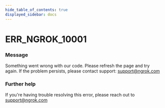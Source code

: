 ```yaml
---
hide_table_of_contents: true
displayed_sidebar: docs
---
```



# ERR_NGROK_10001

### Message

Something went wrong with our code. Please refresh the page and try again. If the problem persists, please contact support: support@ngrok.com

### Further help

If you're having trouble resolving this error, please reach out to [support@ngrok.com](mailto:support@ngrok.com?subject=Help%20with%20ERR_NGROK_10001)

<ErrorDetails error="err_ngrok_10001" />
